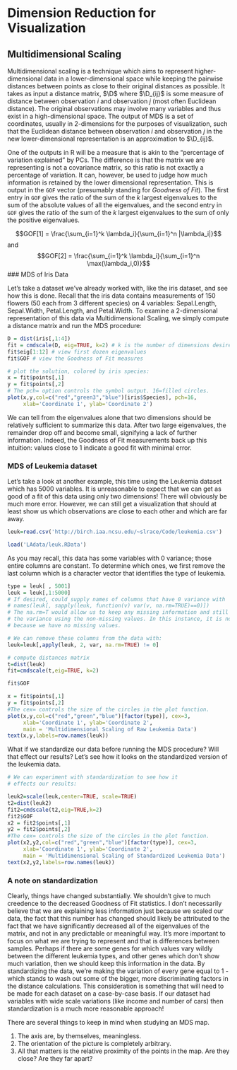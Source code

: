 # Dimension Reduction for Visualization {#otherdimred}

## Multidimensional Scaling

Multidimensional scaling is a technique which aims to represent higher-dimensional data in a lower-dimensional space while keeping the pairwise distances between points as close to their original distances as possible. It takes as input a distance matrix, $\D$ where $\D_{ij}$ is some measure of distance between observation $i$ and observation $j$ (most often Euclidean distance). The original observations may involve many variables and thus exist in a high-dimensional space. The output of MDS is a set of coordinates, usually in 2-dimensions for the purposes of visualization, such that the Euclidean distance between observation $i$ and observation $j$ in the new lower-dimensional representation is an approximation to $\D_{ij}$.

One of the outputs in R will be a measure that is akin to the "percentage of variation explained" by PCs. The difference is that the matrix we are representing is not a covariance matrix, so this ratio is not exactly a percentage of variation. It can, however, be used to judge how much information is retained by the lower dimensional representation. This is output in the ``` GOF``` vector (presumably standing for _Goodness of Fit_). The first entry in ``` GOF``` gives the ratio of the sum of the $k$ largest eigenvalues to the sum of the absolute values of all the eigenvalues, and the second entry in ``` GOF``` gives the ratio of the sum of the $k$ largest eigenvalues to the sum of only the positive eigenvalues.

$$GOF[1] = \frac{\sum_{i=1}^k \lambda_i}{\sum_{i=1}^n |\lambda_i|}$$
and
$$GOF[2] = \frac{\sum_{i=1}^k \lambda_i}{\sum_{i=1}^n \max(\lambda_i,0)}$$
### MDS of Iris Data

Let's take a dataset we've already worked with, like the iris dataset, and see how this is done. Recall that the iris data contains measurements of 150 flowers (50 each from 3 different species) on 4 variables: Sepal.Length, Sepal.Width, Petal.Length, and Petal.Width. To examine a 2-dimensional representation of this data via Multidimensional Scaling, we simply compute a distance matrix and run the MDS procedure:

```r
D = dist(iris[,1:4])
fit = cmdscale(D, eig=TRUE, k=2) # k is the number of dimensions desired
fit$eig[1:12] # view first dozen eigenvalues
fit$GOF # view the Goodness of Fit measures

# plot the solution, colored by iris species:
x = fit$points[,1]
y = fit$points[,2]
# The pch= option controls the symbol output. 16=filled circles.
plot(x,y,col=c("red","green3","blue")[iris$Species], pch=16,
     xlab='Coordinate 1', ylab='Coordinate 2')
```

We can tell from the eigenvalues alone that two dimensions should be relatively sufficient to summarize this data. After two large eigenvalues, the remainder drop off and become small,  signifying a lack of further information. Indeed, the Goodness of Fit measurements back up this intuition: values close to 1 indicate a good fit with minimal error.

### MDS of Leukemia dataset

Let's take a look at another example, this time using the Leukemia dataset which has 5000 variables. It is unreasonable to expect that we can get as good of a fit of this data using only two dimensions! There will obviously be much more error. However, we can still get a visualization that should at least show us which observations are close to each other and which are far away.

```r
leuk=read.csv('http://birch.iaa.ncsu.edu/~slrace/Code/leukemia.csv')
```
```r
load('LAdata/leuk.RData')
```

As you may recall, this data has some variables with 0 variance; those entire columns are constant. To determine which ones, we first remove the last column which is a character vector that identifies the type of leukemia.

```r
type = leuk[ , 5001]
leuk = leuk[,1:5000]
# If desired, could supply names of columns that have 0 variance with
# names(leuk[, sapply(leuk, function(v) var(v, na.rm=TRUE)==0)])
# The na.rm=T would allow us to keep any missing information and still compute
# the variance using the non-missing values. In this instance, it is not necessary
# because we have no missing values.

# We can remove these columns from the data with:
leuk=leuk[,apply(leuk, 2, var, na.rm=TRUE) != 0]

# compute distances matrix
t=dist(leuk)
fit=cmdscale(t,eig=TRUE, k=2)

fit$GOF

x = fit$points[,1]
y = fit$points[,2]
#The cex= controls the size of the circles in the plot function.
plot(x,y,col=c("red","green","blue")[factor(type)], cex=3,
     xlab='Coordinate 1', ylab='Coordinate 2',
     main = 'Multidimensional Scaling of Raw Leukemia Data')
text(x,y,labels=row.names(leuk))
```


What if we standardize our data before running the MDS procedure? Will that effect our results? Let's see how it looks on the standardized version of the leukemia data.

```r
# We can experiment with standardization to see how it
# effects our results:

leuk2=scale(leuk,center=TRUE, scale=TRUE)
t2=dist(leuk2)
fit2=cmdscale(t2,eig=TRUE,k=2)
fit2$GOF
x2 = fit2$points[,1]
y2 = fit2$points[,2]
#The cex= controls the size of the circles in the plot function.
plot(x2,y2,col=c("red","green","blue")[factor(type)], cex=3,
     xlab='Coordinate 1', ylab='Coordinate 2',
     main = 'Multidimensional Scaling of Standardized Leukemia Data')
text(x2,y2,labels=row.names(leuk))
```

### A note on standardization {-}

Clearly, things have changed substantially. We shouldn't give to much creedence to the decreased Goodness of Fit statistics. I don't necessarily believe that we are explaining less information just because we scaled our data, the fact that this number has changed should likely be attributed to the fact that we have significantly decreased all of the eigenvalues of the matrix, and not in any predictable or meaningful way. It's more important to focus on what we are trying to represent and that is differences between samples. Perhaps if there are some genes for which values vary wildly between the different leukemia types, and other genes which don't show much variation, then we should keep this information in the data. By standardizing the data, we're making the variation of every gene equal to 1 - which stands to wash out some of the bigger, more discriminating factors in the distance calculations. This consideration is something that will need to be made for each dataset on a case-by-case basis. If our dataset had variables with wide scale variations (like income and number of cars) then standardization is a much more reasonable approach! 


There are several things to keep in mind when studying an MDS map.

1. The axis are, by themselves, meaningless.
2. The orientation of the picture is completely arbitrary.
3. All that matters is the relative proximity of the points in the map. Are they close? Are they far apart?



